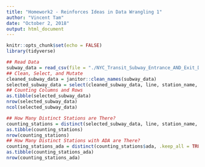 ```yaml
---
title: "Homework2 - Reinforces Ideas in Data Wrangling 1"
author: "Vincent Tam"
date: "October 2, 2018"
output: html_document
---
```

```r
knitr::opts_chunk$set(echo = FALSE)
library(tidyverse)
```
```r
## Read Data
subway_data = read_csv(file = "./NYC_Transit_Subway_Entrance_AND_Exit_Data.csv")
## Clean, Select, and Mutate
cleaned_subway_data = janitor::clean_names(subway_data)
selected_subway_data = select(cleaned_subway_data, line, station_name, station_latitude, station_longitude, route1:route11, entry, vending, entrance_type, ada) %>% mutate(entry = recode(entry, "YES" = TRUE, "NO" = FALSE)) 
## Counting Columns and Rows
as.tibble(selected_subway_data)
nrow(selected_subway_data)
ncol(selected_subway_data)
```
```r
## How Many Distinct Stations are There?
counting_stations = distinct(selected_subway_data, line, station_name, ada)
as.tibble(counting_stations)
nrow(counting_stations)
## How Many Distinct Stations with ADA are There?
counting_stations_ada = distinct(counting_stations$ada, .keep_all = TRUE)
as.tibble(counting_stations_ada)
nrow(counting_stations_ada)
```